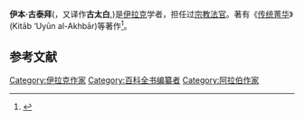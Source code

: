 '''伊本·古泰拜'''({{lang-ar|أبو محمد بن قتيبة الدينوري}}，又译作'''古太白''',{{bd|828年||889年}})是[[伊拉克|伊拉克]]学者，担任过[[宗教法官|宗教法官]]。著有《[[传统菁华|传统菁华]]》(Kitāb ‘Uyūn al-Akhbār)等著作<ref>{{cite book| author = [[金常政|金常政]] | title = 百科全书的故事 | publisher = 北京图书馆出版社 | date = 2005-03 | location = 北京 | pages =28 | url = | doi = | id = | isbn = 7501326231 }}</ref>。

== 参考文献 ==
<div class="references-small">
<references></references>
</div>

{{Authority control}}
{{人物小作品}}

[[Category:伊拉克作家|Category:伊拉克作家]]
[[Category:百科全书编纂者|Category:百科全书编纂者]]
[[Category:阿拉伯作家|Category:阿拉伯作家]]